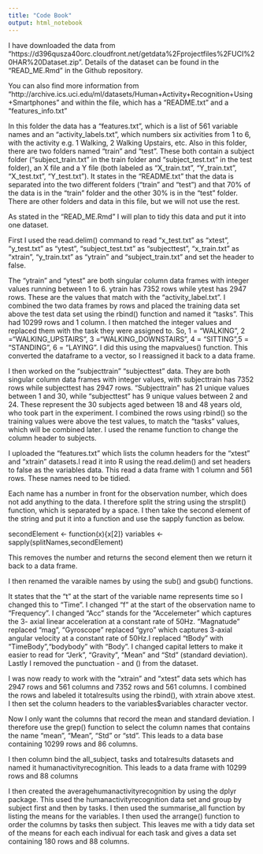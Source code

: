 ---
title: "Code Book"
output: html_notebook
---

I have downloaded the data from "https://d396qusza40orc.cloudfront.net/getdata%2Fprojectfiles%2FUCI%20HAR%20Dataset.zip". Details of the dataset can be found in the "READ_ME.Rmd" in the Github repository. 

You can also find more information from "http://archive.ics.uci.edu/ml/datasets/Human+Activity+Recognition+Using+Smartphones" and within the file, which has a "README.txt" and a "features_info.txt"

In this folder the data has a "features.txt", which is a list of 561 variable names and an "activity_labels.txt", which numbers six activities from 1 to 6, with the activity e.g. 1 Walking, 2 Walking Upstairs, etc. Also in this folder, there are two folders named "train" and "test". These both contain a subject folder ("subject_train.txt" in the train folder and "subject_test.txt" in the test folder), an X file and a Y file (both labeled as "X_train.txt", "Y_train.txt", "X_test.txt", "Y_test.txt"). It states in the "README.txt" that the data is separated into the two different folders ("train" and "test") and that 70% of the data is in the "train" folder and the other 30% is in the "test" folder. There are other folders and data in this file, but we will not use the rest.

As stated in the "READ_ME.Rmd" I will plan to tidy this data and put it into one dataset.

First I used the read.delim() command to read "x_test.txt" as "xtest", "y_test.txt" as "ytest", "subject_test.txt" as "subjecttest", "x_train.txt" as "xtrain", "y_train.txt" as "ytrain" and "subject_train.txt" and set the header to false.

The "ytrain" and "ytest" are both singular column data frames with integer values running between 1 to 6. ytrain has 7352 rows while ytest has 2947 rows. These are the values that match with the "activity_label.txt". I combined the two data frames by rows and placed the training data set above the test data set using the rbind() function and named it "tasks". This had 10299 rows and 1 column. I then matched the integer values and replaced them with the task they were assigned to. So, 1 = "WALKING", 2 ="WALKING_UPSTAIRS", 3 ="WALKING_DOWNSTAIRS", 4 = "SITTING",5 = "STANDING", 6 = "LAYING". I did this using the mapvalues() function. This converted the dataframe to a vector, so I reassigned it back to a data frame.

I then worked on the "subjecttrain" "subjecttest" data. They are both singular column data frames with integer values, with subjecttrain has 7352 rows while subjecttest has 2947 rows. "Subjecttrain" has 21 unique values between 1 and 30, while "subjecttest" has 9 unique values between 2 and 24. These represent the 30 subjects aged between 18 and 48 years old, who took part in the experiment. I combined the rows using rbind() so the training values were above the test values, to match the "tasks" values, which will be combined later. I used the rename function to change the column header to subjects.

I uploaded the "features.txt" which lists the column headers for the "xtest" and "xtrain" datasets.I read it into R using the read.delim() and set headers to false as the variables data. This read a data frame with 1 column and 561 rows. These names need to be tidied.

Each name has a number in front for the observation number, which does not add anything to the data. I therefore split the string using the strsplit() function, which is separated by a space. I then take the second element of the string and put it into a function and use the sapply function as below.

secondElement <- function(x){x[2]}
variables <- sapply(splitNames,secondElement)

This removes the number and returns the second element then we return it back to a data frame.

I then renamed the varaible names by using the sub() and gsub() functions.

It states that the "t" at the start of the variable name represents time so I changed this to "Time". I changed "f" at the start of the observation name to "Frequency". I changed "Acc" stands for the "Accelemeter" which captures the 3- axial linear acceleration at a constant rate of 50Hz. "Magnatude" replaced "mag", "Gyroscope" replaced "gyro" which captures 3-axial angular velocity at a constant rate of 50Hz.I replaced "tBody" with "TimeBody","bodybody" with "Body". I changed capital letters to make it easier to read for "Jerk", "Gravity", "Mean" and "Std" (standard deviation). Lastly I removed the punctuation - and () from the dataset.

I was now ready to work with the "xtrain" and "xtest" data sets which has 2947 rows and 561 columns and 7352 rows and 561 columns. I combined the rows and labeled it totalresults using the rbind(), with xtrain above xtest. I then set the column headers to the variables$variables character vector.

Now I only want the columns that record the mean and standard deviation. I therefore use the grep() function to select the column names that contains the name "mean", "Mean", "Std" or "std".
This leads to a data base containing 10299 rows and 86 columns.

I then column bind the all_subject, tasks and totalresults datasets and named it humanactivityrecognition. This leads to a data frame with 10299 rows and 88 columns

I then created the averagehumanactivityrecognition by using the dplyr package. This used the humanactivityrecognition data set and group by subject first and then by tasks.  I then used the summarise_all function by listing the means for the variables. I then used the arrange() function to order the columns by tasks then subject. This leaves me with a tidy data set of the means for each each indivual for each task and gives a data set containing 180 rows and 88 columns.



